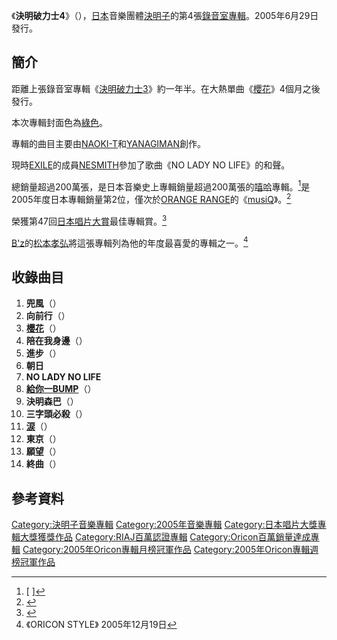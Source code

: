 {{Infobox Album |
| Name        = 決明破力士4<br />{{lang|ja|ケツノポリス4}}
| Cover=ケツノポリス4.jpg
| Type          = 專輯
| Artist         = [[決明子_(團體)|決明子]]
| Released    = 2005年6月29日
| Recorded   =
| Genre        = [[J-POP|J-POP]]、[[嘻哈|嘻哈]]
| Length       = 76分30秒
| Label          = [[TOY'S_FACTORY|TOY'S FACTORY]]
| Producer    =
| Reviews		=
| Chart position	= *週間最高排行第1位（[[Oricon公信榜|Oricon]]）
* 2005年7月度月間排行第1位（[[Oricon公信榜|Oricon]]）
* 2005年度年間排行第2位（[[Oricon公信榜|Oricon]]）
| Certification		= * 2 Million （[[日本唱片協會|日本唱片協會]]）
| Last album  = [[決明破力士3|決明破力士3]]<br />（2003年）
| This album  = '''決明破力士4'''<br />（2005年）
| Next album  = [[決明破力士5|決明破力士5]]<br />（2007年）
| Misc           = {{Singles
  | Name           = 決明破力士4
  | Type           = 錄音室專輯
  | Single 1       = [[涙_(決明子單曲)|涙]]
  | Single 1 date  = 2004年4月21日
  | Single 2       = [[給你一BUMP|給你一BUMP]]
  | Single 2 date  = 2004年7月28日
  | Single 3       = [[櫻花_(決明子單曲)|櫻花]]
  | Single 3 date  = 2005年2月16日
}}
}}
《'''決明破力士4'''》（{{lang-ja|'''ケツノポリス4'''}}），[[日本|日本]]音樂團體[[決明子_(團體)|決明子]]的第4張[[錄音室專輯|錄音室專輯]]。2005年6月29日發行。

==簡介==
距離上張錄音室專輯《[[決明破力士3|決明破力士3]]》約一年半。在大熱單曲《[[櫻花_(決明子單曲)|櫻花]]》4個月之後發行。

本次專輯封面色為[[綠色|綠色]]。

專輯的曲目主要由[[NAOKI-T|NAOKI-T]]和[[YANAGIMAN|YANAGIMAN]]創作。

現時[[EXILE|EXILE]]的成員[[NESMITH|NESMITH]]參加了歌曲《NO LADY NO LIFE》的和聲。

總銷量超過200萬張，是日本音樂史上專輯銷量超過200萬張的[[嘻哈|嘻哈]]專輯。<ref>[{{Cite web |url=http://www.oricon.co.jp/news/ranking/20386/ |script-title=ja:ケツメイシ、HIP HOPアーティスト史上初の200万枚突破！ |access-date=2011-03-09 |archive-date=2008-12-04 |archive-url=https://web.archive.org/web/20081204084149/http://www.oricon.co.jp/news/ranking/20386/ |dead-url=no }} {{lang|ja|ケツメイシ、HIP HOPアーティスト史上初の200万枚突破！}}]</ref>是2005年度日本專輯銷量第2位，僅次於[[ORANGE_RANGE|ORANGE RANGE]]的《[[musiQ|musiQ]]》。<ref>{{Cite web |url=http://www.musictvprogram.com/corner-ranking-2005.html |script-title=ja:2005年間アルバムランキング TOP100 |access-date=2011-03-09 |archive-url=https://web.archive.org/web/20101005060538/http://www.musictvprogram.com/corner-ranking-2005.html |archive-date=2010-10-05 |dead-url=yes }}</ref>

榮獲第47回[[日本唱片大賞|日本唱片大賞]]最佳專輯賞。<ref>[http://www.jacompa.or.jp/47th_awards/index.htm {{lang|ja|2005年 第47回日本レコード大賞}}] {{webarchive|url=https://web.archive.org/web/20110719180142/http://www.jacompa.or.jp/47th_awards/index.htm |date=2011-07-19 }}</ref>

[[B'z|B'z]]的[[松本孝弘|松本孝弘]]將這張專輯列為他的年度最喜愛的專輯之一。<ref>《ORICON STYLE》 2005年12月19日</ref>

==收錄曲目==
# '''	兜風'''（{{lang|ja|ドライブ}}）
# '''向前行'''（{{lang|ja|歩いてく}}）
# '''[[櫻花_(決明子單曲)|櫻花]]'''（{{lang|ja|さくら}}）
# '''陪在我身邊'''（{{lang|ja|そばにいて}}）
# '''進步'''（{{lang|ja|上がる}}）
# '''朝日'''
# '''NO LADY NO LIFE'''
# '''[[給你一BUMP|給你一BUMP]]'''（{{lang|ja|君にBUMP}}）
# '''決明森巴'''（{{lang|ja|ケツメンサンバ}}）
# '''三字頭必殺'''（{{lang|ja|三十路ボンバイエ}}）
# '''[[涙_(決明子單曲)|涙]]'''（{{lang|ja|涙}}）
# '''東京'''（{{lang|ja|東京}}）
# '''願望'''（{{lang|ja|願い}}）
# '''	終曲'''（{{lang|ja|アウトロ}}）

==參考資料==
{{reflist}}

{{日本唱片大獎專輯大獎}}
{{Oricon專輯週榜冠軍 (2005年)|2005年7月11日-7月25日}}
{{Oricon專輯月榜冠軍 (2000年代後期)|2005年7月}}

{{DEFAULTSORT:Ketsunopolis 4}}
[[Category:決明子音樂專輯|Category:決明子音樂專輯]]
[[Category:2005年音樂專輯|Category:2005年音樂專輯]]
[[Category:日本唱片大獎專輯大獎獲獎作品|Category:日本唱片大獎專輯大獎獲獎作品]]
[[Category:RIAJ百萬認證專輯|Category:RIAJ百萬認證專輯]]
[[Category:Oricon百萬銷量達成專輯|Category:Oricon百萬銷量達成專輯]]
[[Category:2005年Oricon專輯月榜冠軍作品|Category:2005年Oricon專輯月榜冠軍作品]]
[[Category:2005年Oricon專輯週榜冠軍作品|Category:2005年Oricon專輯週榜冠軍作品]]